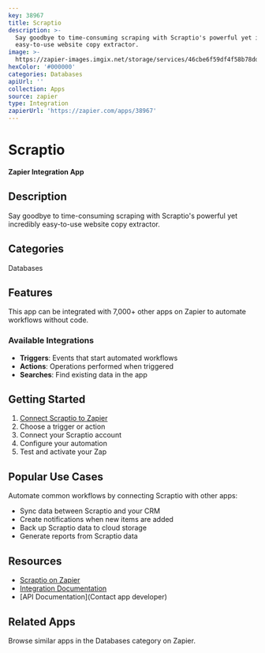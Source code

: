 ```yaml
---
key: 38967
title: Scraptio
description: >-
  Say goodbye to time-consuming scraping with Scraptio's powerful yet incredibly
  easy-to-use website copy extractor.
image: >-
  https://zapier-images.imgix.net/storage/services/46cbe6f59df4f58b78dd655c7fe68600.png?auto=format%2Ccompress&ixlib=python-3.0.0&q=50
hexColor: '#000000'
categories: Databases
apiUrl: ''
collection: Apps
source: zapier
type: Integration
zapierUrl: 'https://zapier.com/apps/38967'
---
```

# Scraptio

**Zapier Integration App**

## Description

Say goodbye to time-consuming scraping with Scraptio's powerful yet incredibly easy-to-use website copy extractor.

## Categories

Databases

## Features

This app can be integrated with 7,000+ other apps on Zapier to automate workflows without code.

### Available Integrations

- **Triggers**: Events that start automated workflows
- **Actions**: Operations performed when triggered
- **Searches**: Find existing data in the app

## Getting Started

1. [Connect Scraptio to Zapier](https://zapier.com/apps/38967)
2. Choose a trigger or action
3. Connect your Scraptio account
4. Configure your automation
5. Test and activate your Zap

## Popular Use Cases

Automate common workflows by connecting Scraptio with other apps:

- Sync data between Scraptio and your CRM
- Create notifications when new items are added
- Back up Scraptio data to cloud storage
- Generate reports from Scraptio data

## Resources

- [Scraptio on Zapier](https://zapier.com/apps/38967)
- [Integration Documentation](https://zapier.com/apps/38967/integrations)
- [API Documentation](Contact app developer)

## Related Apps

Browse similar apps in the Databases category on Zapier.
